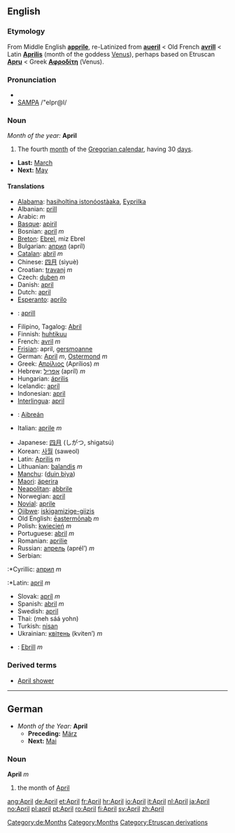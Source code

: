 ==English==
===Etymology===
From Middle English '''[[apprile]]''', re-Latinized from '''[[aueril]]''' < Old French '''[[avrill]]''' < Latin '''[[Aprilis]]''' (month of the goddess [[Venus]]), perhaps based on Etruscan '''[[Apru]]''' < Greek '''[[Αφροδίτη]]''' (Venus).

===Pronunciation===
*{{IPA|/ˈeɪprəl/, /ˈeɪprɪl/}}
*[[w:SAMPA|SAMPA]] /"eIpr@l/

===Noun===
''Month of the year:'' '''April'''
#The fourth [[month]] of the [[Gregorian calendar]], having 30 [[day]]s.
*'''Last:''' [[March]]
*'''Next:''' [[May]]

====Translations====
{{top}}
*[[Alabama]]: [[hasiholtina istonóostàaka]], [[Eyprilka]]
*Albanian: [[prill]]
*Arabic: {{ARchar|[[ابريل|أبْرِيل]]}} {{IPAchar|(’abríːl)}} ''m''
*[[Basque]]: [[apiril]]
*Bosnian: [[april]] ''m''
*[[Breton]]: [[Ebrel]], miz Ebrel
*Bulgarian: [[април]] (apríl)
*[[Catalan]]: [[abril]] ''m''
*Chinese: [[四月]] (sìyuè)
*Croatian: [[travanj]] ''m''
*Czech: [[duben]] ''m''
*Danish: [[april]]
*Dutch: [[april]]
*[[Esperanto]]: [[aprilo]]
*{{et}}: [[aprill]]
*Filipino, Tagalog: [[Abril]]
*Finnish: [[huhtikuu]]
*French: [[avril]] ''m''
*[[Frisian]]: april, [[gersmoanne]]
*German: [[April#German|April]] ''m'', [[Ostermond]] ''m''
*Greek: [[Απρίλιος]] (Aprílios) ''m''
*Hebrew: [[אפריל]] (apríl) ''m''
*Hungarian: [[április]]
*Icelandic: [[apríl]]
*Indonesian: [[april]]
*[[Interlingua]]: [[april]]
*{{ga}}: [[Aibreán]]
*Italian: [[aprile]] ''m''
{{mid}}
*Japanese: [[四月]] (しがつ, shigatsú)
*Korean: [[사월]] (saweol)
*Latin: [[Aprilis]] ''m''
*Lithuanian: [[balandis]] ''m''
*[[Manchu]]: ([[duin biya]])
*[[Maori]]: [[äperira]]
*[[Neapolitan]]: [[abbrile]]
*Norwegian: [[april]]
*[[Novial]]: [[aprile]]
*[[Ojibwe]]: [[iskigamizige-giizis]]
*Old English: [[eastermonaþ|ēastermōnaþ]] ''m''
*Polish: [[kwiecień]] ''m''
*Portuguese: [[abril]] ''m''
*Romanian: [[aprilie]]
*Russian: [[апрель]] (aprél’) ''m''
*Serbian:
:*Cyrillic: [[април]] ''m''
:*Latin: [[april]] ''m''
*Slovak: [[apríl]] ''m''
*Spanish: [[abril]] ''m''
*Swedish: [[april#Swedish|april]]
*Thai: {{THchar|[[เมษายน]]}} (meh sáá yohn)
*Turkish: [[nisan]]
*Ukrainian: [[квітень]] (kviten’) ''m''
*{{cy}}: [[Ebrill]] ''m''
{{bottom}}

===Derived terms===
*[[April shower]]

----

==German==
*''Month of the Year:'' '''April'''
**'''Preceding:''' [[März]]
**'''Next:''' [[Mai]]
===Noun===
'''April''' ''m''
#the month of [[April]]
[[Category:de:Months]]

[[Category:Months]]
[[Category:Etruscan derivations]]

[[ang:April]]
[[de:April]]
[[et:April]]
[[fr:April]]
[[hr:April]]
[[io:April]]
[[it:April]]
[[nl:April]]
[[ja:April]]
[[no:April]]
[[pl:april]]
[[pt:April]]
[[ro:April]]
[[fi:April]]
[[sv:April]]
[[zh:April]]